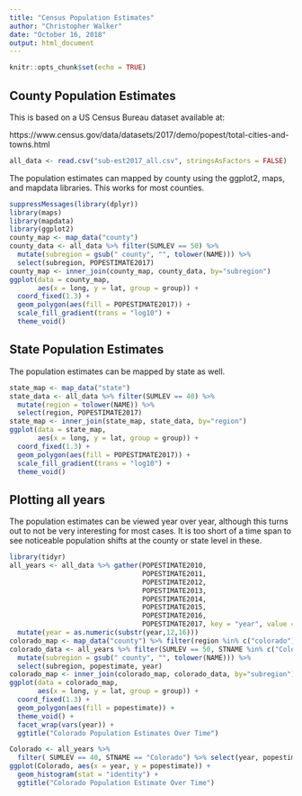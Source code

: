 ```yaml
---
title: "Census Population Estimates"
author: "Christopher Walker"
date: "October 16, 2018"
output: html_document
---
```


```r
knitr::opts_chunk$set(echo = TRUE)
```

## County Population Estimates

This is based on a US Census Bureau dataset available at:

https://www.census.gov/data/datasets/2017/demo/popest/total-cities-and-towns.html

```r
all_data <- read.csv("sub-est2017_all.csv", stringsAsFactors = FALSE)
```

The population estimates can mapped by county using the ggplot2, maps, and mapdata libraries. This works for most counties.

```r
suppressMessages(library(dplyr))
library(maps)
library(mapdata)
library(ggplot2)
county_map <- map_data("county")
county_data <- all_data %>% filter(SUMLEV == 50) %>%
  mutate(subregion = gsub(" county", "", tolower(NAME))) %>%
  select(subregion, POPESTIMATE2017)
county_map <- inner_join(county_map, county_data, by="subregion")
ggplot(data = county_map,
       aes(x = long, y = lat, group = group)) +
  coord_fixed(1.3) +
  geom_polygon(aes(fill = POPESTIMATE2017)) +
  scale_fill_gradient(trans = "log10") +
  theme_void()
```

## State Population Estimates

The population estimates can be mapped by state as well.

```r
state_map <- map_data("state")
state_data <- all_data %>% filter(SUMLEV == 40) %>%
  mutate(region = tolower(NAME)) %>%
  select(region, POPESTIMATE2017)
state_map <- inner_join(state_map, state_data, by="region")
ggplot(data = state_map,
       aes(x = long, y = lat, group = group)) +
  coord_fixed(1.3) +
  geom_polygon(aes(fill = POPESTIMATE2017)) +
  scale_fill_gradient(trans = "log10") +
  theme_void()
```

## Plotting all years

The population estimates can be viewed year over year, although this turns out to not be very interesting for most cases. It is too short of a time span to see noticeable population shifts at the county or state level in these.

```r
library(tidyr)
all_years <- all_data %>% gather(POPESTIMATE2010,
                                 POPESTIMATE2011,
                                 POPESTIMATE2012,
                                 POPESTIMATE2013,
                                 POPESTIMATE2014,
                                 POPESTIMATE2015,
                                 POPESTIMATE2016,
                                 POPESTIMATE2017, key = "year", value = "popestimate") %>%
  mutate(year = as.numeric(substr(year,12,16)))
colorado_map <- map_data("county") %>% filter(region %in% c("colorado"))
colorado_data <- all_years %>% filter(SUMLEV == 50, STNAME %in% c("Colorado")) %>%
  mutate(subregion = gsub(" county", "", tolower(NAME))) %>%
  select(subregion, popestimate, year)
colorado_map <- inner_join(colorado_map, colorado_data, by="subregion")
ggplot(data = colorado_map,
       aes(x = long, y = lat, group = group)) +
  coord_fixed(1.3) +
  geom_polygon(aes(fill = popestimate)) +
  theme_void() +
  facet_wrap(vars(year)) +
  ggtitle("Colorado Population Estimates Over Time")
```

```r
Colorado <- all_years %>%
  filter( SUMLEV == 40, STNAME == "Colorado") %>% select(year, popestimate)
ggplot(Colorado, aes(x = year, y = popestimate)) +
  geom_histogram(stat = "identity") +
  ggtitle("Colorado Population Estimate Over Time")
```